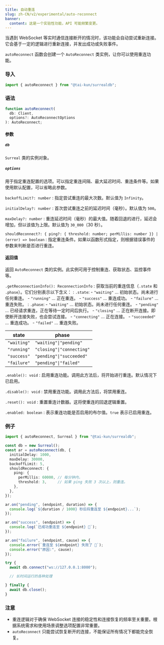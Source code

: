 ```yaml
---
title: 自动重连
slug: zh-CN/v2/experimental/auto-reconnect
banner:
  content: 这是一个实验性功能，API 可能频繁变更。
---
```


当遇到 WebSocket 等实时通信连接断开的情况时，该功能会自动尝试重新连接。它会基于一定的逻辑进行重新连接，并发出成功或失败事件。

`autoReconnect` 函数会创建一个 `AutoReconnect` 类实例，让你可以使用重连功能。

### 导入

```ts
import { autoReconnect } from "@tai-kun/surrealdb";
```

### 语法

```ts
function autoReconnect(
  db: Client, 
  options?: AutoReconnectOptions
): AutoReconnect;
```

#### 参数

##### `db`

`Surreal` 类的实例对象。

##### `options`

用于指定重连配置的选项。可以指定重连间隔、最大延迟时间、重连条件等。如果使用默认配置，可以省略此参数。

`backoffLimit?: number`
:   指定尝试重连的最大次数。默认值为 `Infinity`。

`initialDelay?: number`
:   首次尝试重连之前的延迟时间（毫秒）。默认值为 `500`。

`maxDelay?: number`
:   重连延迟时间（毫秒）的最大值。随着回退的进行，延迟会增加，但以该值为上限。默认值为 `30_000`（30 秒）。

`shouldReconnect?: { ping?: { threshold: number; perMillis: number }} | (error) => boolean`
:   指定重连条件。如果以函数形式指定，则根据错误事件的参数来判断是否进行重连。

#### 返回值

返回 `AutoReconnect` 类的实例。此实例可用于控制重连、获取状态、监控事件等。

`.getReconnectionInfo(): ReconnectionInfo`
:   获取当前的重连信息（`.state` 和 `.phase`）。它们分别表示以下含义：
:   `.state`:
    - `"waiting"` ... 初始状态。尚未进行任何重连。
    - `"running"` ... 正在重连。
    - `"success"` ... 重连成功。
    - `"failure"` ... 重连失败。
:   `.phase`:
    - `"waiting"`    ... 初始状态。尚未进行任何重连。
    - `"pending"`    ... 已经请求重连，正在等待一定时间后执行。
    - `"closing"`    ... 正在断开连接。即使断开连接失败，也会尝试连接。
    - `"connecting"` ... 正在连接。
    - `"succeeded"`  ... 重连成功。
    - `"failed"`     ... 重连失败。

| state       | phase                     |
| ----------- | ------------------------- |
| `"waiting"` | `"waiting"\|"pending"`    |
| `"running"` | `"closing"\|"connecting"` |
| `"success"` | `"pending"\|"succeeded"`  |
| `"failure"` | `"pending"\|"failed"`     |

`.enable(): void`
:   启用重连功能。调用此方法后，将开始进行重连。默认情况下已启用。

`.disable(): void`
:   禁用重连功能。调用此方法后，将禁用重连。

`.reset(): void`
:   重置重连计数器。这将使重连的回退逻辑重置。

`.enabled: boolean`
:   表示重连功能是否启用的布尔值。`true` 表示已启用重连。

### 例子

```ts
import { autoReconnect, Surreal } from "@tai-kun/surrealdb";

const db = new Surreal();
const ar = autoReconnect(db, {
  initialDelay: 1000,
  maxDelay: 30000,
  backoffLimit: 5,
  shouldReconnect: {
    ping: {
      perMillis: 60000, // 每分钟内，
      threshold: 3,     // 如果 ping 失败 3 次以上，则重连。
    },
  },
});

ar.on("pending", (endpoint, duration) => {
  console.log(`${duration / 1000} 秒后将重连至 ${endpoint}...`);
});

ar.on("success", (endpoint) => {
  console.log(`已成功重连至 ${endpoint} 🎉`);
});

ar.on("failure", (endpoint, cause) => {
  console.error(`重连至 ${endpoint} 失败了 🤯`);
  console.error("原因:", cause);
});

try {
  await db.connect("ws://127.0.0.1:8000");

  // 长时间运行的各种处理

} finally {
  await db.close();
}
```

### 注意

- 重连逻辑对于确保 WebSocket 连接的稳定性和连接恢复的频率至关重要。根据系统需求和使用场景调整选项配置非常重要。
- `autoReconnect` 只能尝试恢复断开的连接，不能保证所有情况下都能完全恢复。
